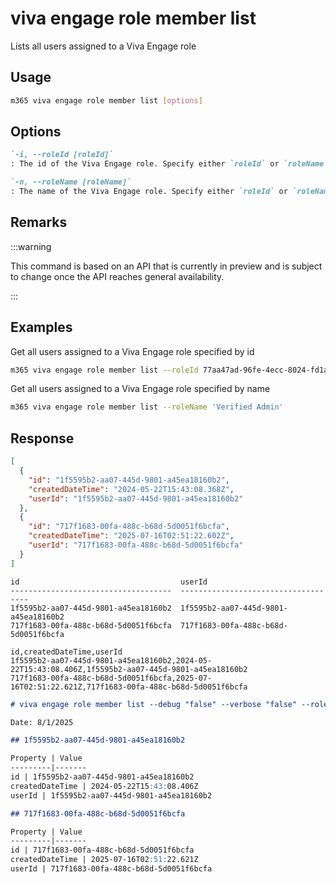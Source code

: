 
# viva engage role member list

Lists all users assigned to a Viva Engage role

## Usage

```sh
m365 viva engage role member list [options]
```

## Options

```md definition-list
`-i, --roleId [roleId]`
: The id of the Viva Engage role. Specify either `roleId` or `roleName`, but not both.

`-n, --roleName [roleName]`
: The name of the Viva Engage role. Specify either `roleId` or `roleName`, but not both.
```

<Global />

## Remarks

:::warning

This command is based on an API that is currently in preview and is subject to change once the API reaches general availability.

:::

## Examples

Get all users assigned to a Viva Engage role specified by id

```sh
m365 viva engage role member list --roleId 77aa47ad-96fe-4ecc-8024-fd1ac5e28f17
```

Get all users assigned to a Viva Engage role specified by name

```sh
m365 viva engage role member list --roleName 'Verified Admin'
```

## Response

<Tabs>
  <TabItem value="JSON">

  ```json
  [
    {
      "id": "1f5595b2-aa07-445d-9801-a45ea18160b2",
      "createdDateTime": "2024-05-22T15:43:08.368Z",
      "userId": "1f5595b2-aa07-445d-9801-a45ea18160b2"
    },
    {
      "id": "717f1683-00fa-488c-b68d-5d0051f6bcfa",
      "createdDateTime": "2025-07-16T02:51:22.602Z",
      "userId": "717f1683-00fa-488c-b68d-5d0051f6bcfa"
    }
  ]
  ```

  </TabItem>
  <TabItem value="Text">

  ```text
  id                                    userId
  ------------------------------------  ------------------------------------
  1f5595b2-aa07-445d-9801-a45ea18160b2  1f5595b2-aa07-445d-9801-a45ea18160b2
  717f1683-00fa-488c-b68d-5d0051f6bcfa  717f1683-00fa-488c-b68d-5d0051f6bcfa
  ```

  </TabItem>
  <TabItem value="CSV">

  ```csv
  id,createdDateTime,userId
  1f5595b2-aa07-445d-9801-a45ea18160b2,2024-05-22T15:43:08.406Z,1f5595b2-aa07-445d-9801-a45ea18160b2
  717f1683-00fa-488c-b68d-5d0051f6bcfa,2025-07-16T02:51:22.621Z,717f1683-00fa-488c-b68d-5d0051f6bcfa
  ```

  </TabItem>
  <TabItem value="Markdown">

  ```md
  # viva engage role member list --debug "false" --verbose "false" --roleId "966b8ec4-6457-4f22-bd3c-5a2520e98f4a"

  Date: 8/1/2025

  ## 1f5595b2-aa07-445d-9801-a45ea18160b2

  Property | Value
  ---------|-------
  id | 1f5595b2-aa07-445d-9801-a45ea18160b2
  createdDateTime | 2024-05-22T15:43:08.406Z
  userId | 1f5595b2-aa07-445d-9801-a45ea18160b2

  ## 717f1683-00fa-488c-b68d-5d0051f6bcfa

  Property | Value
  ---------|-------
  id | 717f1683-00fa-488c-b68d-5d0051f6bcfa
  createdDateTime | 2025-07-16T02:51:22.621Z
  userId | 717f1683-00fa-488c-b68d-5d0051f6bcfa
  ```

  </TabItem>
</Tabs>